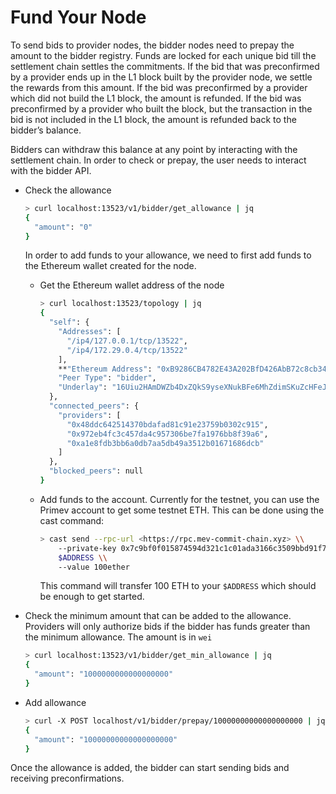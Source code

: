 # Fund Your Node

To send bids to provider nodes, the bidder nodes need to prepay the amount to the bidder registry. Funds are locked for each unique bid till the settlement chain settles the commitments. If the bid that was preconfirmed by a provider ends up in the L1 block built by the provider node, we settle the rewards from this amount. If the bid was preconfirmed by a provider which did not build the L1 block, the amount is refunded. If the bid was preconfirmed by a provider who built the block, but the transaction in the bid is not included in the L1 block, the amount is refunded back to the bidder’s balance.

Bidders can withdraw this balance at any point by interacting with the settlement chain. In order to check or prepay, the user needs to interact with the bidder API.

- Check the allowance

  ```bash
  > curl localhost:13523/v1/bidder/get_allowance | jq
  {
    "amount": "0"
  }
  ```

  In order to add funds to your allowance, we need to first add funds to the Ethereum wallet created for the node.

  - Get the Ethereum wallet address of the node

    ```bash
    > curl localhost:13523/topology | jq
    {
      "self": {
        "Addresses": [
          "/ip4/127.0.0.1/tcp/13522",
          "/ip4/172.29.0.4/tcp/13522"
        ],
        **"Ethereum Address": "0xB9286CB4782E43A202BfD426AbB72c8cb34f886c"**,
        "Peer Type": "bidder",
        "Underlay": "16Uiu2HAmDWZb4DxZQkS9yseXNukBFe6MhZdimSKuZcHFeJrF3jC9"
      },
      "connected_peers": {
        "providers": [
          "0x48ddc642514370bdafad81c91e23759b0302c915",
          "0x972eb4fc3c457da4c957306be7fa1976bb8f39a6",
          "0xa1e8fdb3bb6a0db7aa5db49a3512b01671686dcb"
        ]
      },
      "blocked_peers": null
    }
    ```

  - Add funds to the account. Currently for the testnet, you can use the Primev account to get some testnet ETH. This can be done using the cast command:

    ```bash
    > cast send --rpc-url <https://rpc.mev-commit-chain.xyz> \\
    	--private-key 0x7c9bf0f015874594d321c1c01ada3166c3509bbd91f76f9e4d7380c2df269c55 \\
    	$ADDRESS \\
    	--value 100ether
    ```

    This command will transfer 100 ETH to your `$ADDRESS` which should be enough to get started.

- Check the minimum amount that can be added to the allowance. Providers will only authorize bids if the bidder has funds greater than the minimum allowance. The amount is in `wei`

  ```bash
  > curl localhost:13523/v1/bidder/get_min_allowance | jq
  {
    "amount": "1000000000000000000"
  }
  ```

- Add allowance

  ```bash
  > curl -X POST localhost/v1/bidder/prepay/10000000000000000000 | jq
  {
    "amount": "10000000000000000000"
  }
  ```

Once the allowance is added, the bidder can start sending bids and receiving preconfirmations.
